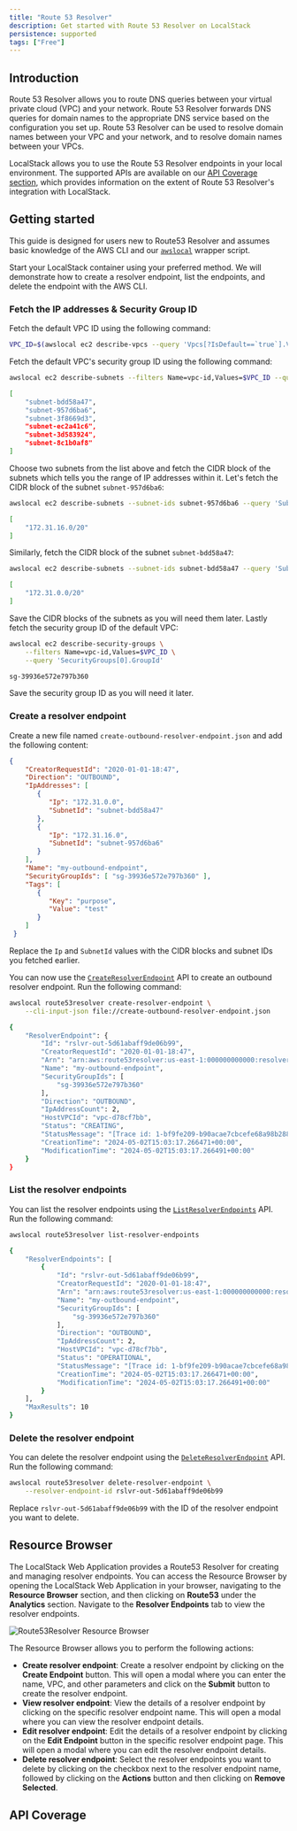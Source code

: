 ```yaml
---
title: "Route 53 Resolver"
description: Get started with Route 53 Resolver on LocalStack
persistence: supported
tags: ["Free"]
---
```



## Introduction

Route 53 Resolver allows you to route DNS queries between your virtual private cloud (VPC) and your network.
Route 53 Resolver forwards DNS queries for domain names to the appropriate DNS service based on the configuration you set up.
Route 53 Resolver can be used to resolve domain names between your VPC and your network, and to resolve domain names between your VPCs.

LocalStack allows you to use the Route 53 Resolver endpoints in your local environment.
The supported APIs are available on our [API Coverage section](#api-coverage), which provides information on the extent of Route 53 Resolver's integration with LocalStack.

## Getting started

This guide is designed for users new to Route53 Resolver and assumes basic knowledge of the AWS CLI and our [`awslocal`](https://github.com/localstack/awscli-local) wrapper script.

Start your LocalStack container using your preferred method.
We will demonstrate how to create a resolver endpoint, list the endpoints, and delete the endpoint with the AWS CLI.

### Fetch the IP addresses & Security Group ID

Fetch the default VPC ID using the following command:

```bash
VPC_ID=$(awslocal ec2 describe-vpcs --query 'Vpcs[?IsDefault==`true`].VpcId' --output text)
```

Fetch the default VPC's security group ID using the following command:

```bash
awslocal ec2 describe-subnets --filters Name=vpc-id,Values=$VPC_ID --query 'Subnets[].SubnetId'
```

```bash title="Output"
[
    "subnet-bdd58a47",
    "subnet-957d6ba6",
    "subnet-3f8669d3",
    "subnet-ec2a41c6",
    "subnet-3d583924",
    "subnet-8c1b0af8"
]
```

Choose two subnets from the list above and fetch the CIDR block of the subnets which tells you the range of IP addresses within it. Let's fetch the CIDR block of the subnet `subnet-957d6ba6`:

```bash
awslocal ec2 describe-subnets --subnet-ids subnet-957d6ba6 --query 'Subnets[*].CidrBlock'
```

```bash title="Output"
[
    "172.31.16.0/20"
]
```

Similarly, fetch the CIDR block of the subnet `subnet-bdd58a47`:

```bash
awslocal ec2 describe-subnets --subnet-ids subnet-bdd58a47 --query 'Subnets[*].CidrBlock'
```

```bash title="Output"
[
    "172.31.0.0/20"
]
```

Save the CIDR blocks of the subnets as you will need them later.
Lastly fetch the security group ID of the default VPC:

```bash
awslocal ec2 describe-security-groups \
    --filters Name=vpc-id,Values=$VPC_ID \
    --query 'SecurityGroups[0].GroupId'
```

```bash title="Output"
sg-39936e572e797b360
```

Save the security group ID as you will need it later.

### Create a resolver endpoint

Create a new file named `create-outbound-resolver-endpoint.json` and add the following content:

```json
{
    "CreatorRequestId": "2020-01-01-18:47",
    "Direction": "OUTBOUND",
    "IpAddresses": [
       {
          "Ip": "172.31.0.0",
          "SubnetId": "subnet-bdd58a47"
       },
       {
          "Ip": "172.31.16.0",
          "SubnetId": "subnet-957d6ba6"
       }
    ],
    "Name": "my-outbound-endpoint",
    "SecurityGroupIds": [ "sg-39936e572e797b360" ],
    "Tags": [
       {
          "Key": "purpose",
          "Value": "test"
       }
    ]
 }
```

Replace the `Ip` and `SubnetId` values with the CIDR blocks and subnet IDs you fetched earlier.

You can now use the [`CreateResolverEndpoint`](https://docs.aws.amazon.com/Route53/latest/APIReference/API_route53resolver_CreateResolverEndpoint.html) API to create an outbound resolver endpoint.
Run the following command:

```bash
awslocal route53resolver create-resolver-endpoint \
    --cli-input-json file://create-outbound-resolver-endpoint.json
```

```bash title="Output"
{
    "ResolverEndpoint": {
        "Id": "rslvr-out-5d61abaff9de06b99",
        "CreatorRequestId": "2020-01-01-18:47",
        "Arn": "arn:aws:route53resolver:us-east-1:000000000000:resolver-endpoint/rslvr-out-5d61abaff9de06b99",
        "Name": "my-outbound-endpoint",
        "SecurityGroupIds": [
            "sg-39936e572e797b360"
        ],
        "Direction": "OUTBOUND",
        "IpAddressCount": 2,
        "HostVPCId": "vpc-d78cf7bb",
        "Status": "CREATING",
        "StatusMessage": "[Trace id: 1-bf9fe209-b90acae7cbcefe68a98b2882] Successfully created Resolver Endpoint",
        "CreationTime": "2024-05-02T15:03:17.266471+00:00",
        "ModificationTime": "2024-05-02T15:03:17.266491+00:00"
    }
}
```

### List the resolver endpoints

You can list the resolver endpoints using the [`ListResolverEndpoints`](https://docs.aws.amazon.com/Route53/latest/APIReference/API_route53resolver_ListResolverEndpoints.html) API.
Run the following command:

```bash
awslocal route53resolver list-resolver-endpoints
```

```bash title="Output"
{
    "ResolverEndpoints": [
        {
            "Id": "rslvr-out-5d61abaff9de06b99",
            "CreatorRequestId": "2020-01-01-18:47",
            "Arn": "arn:aws:route53resolver:us-east-1:000000000000:resolver-endpoint/rslvr-out-5d61abaff9de06b99",
            "Name": "my-outbound-endpoint",
            "SecurityGroupIds": [
                "sg-39936e572e797b360"
            ],
            "Direction": "OUTBOUND",
            "IpAddressCount": 2,
            "HostVPCId": "vpc-d78cf7bb",
            "Status": "OPERATIONAL",
            "StatusMessage": "[Trace id: 1-bf9fe209-b90acae7cbcefe68a98b2882] Successfully created Resolver Endpoint",
            "CreationTime": "2024-05-02T15:03:17.266471+00:00",
            "ModificationTime": "2024-05-02T15:03:17.266491+00:00"
        }
    ],
    "MaxResults": 10
}
```

### Delete the resolver endpoint

You can delete the resolver endpoint using the [`DeleteResolverEndpoint`](https://docs.aws.amazon.com/Route53/latest/APIReference/API_route53resolver_DeleteResolverEndpoint.html) API.
Run the following command:

```bash
awslocal route53resolver delete-resolver-endpoint \
    --resolver-endpoint-id rslvr-out-5d61abaff9de06b99
```

Replace `rslvr-out-5d61abaff9de06b99` with the ID of the resolver endpoint you want to delete.

## Resource Browser

The LocalStack Web Application provides a Route53 Resolver for creating and managing resolver endpoints.
You can access the Resource Browser by opening the LocalStack Web Application in your browser, navigating to the **Resource Browser** section, and then clicking on **Route53** under the **Analytics** section.
Navigate to the **Resolver Endpoints** tab to view the resolver endpoints.

![Route53Resolver Resource Browser](/images/aws/route53-resolver-resource-browser.png)

The Resource Browser allows you to perform the following actions:

- **Create resolver endpoint**: Create a resolver endpoint by clicking on the **Create Endpoint** button.
  This will open a modal where you can enter the name, VPC, and other parameters and click on the **Submit** button to create the resolver endpoint.
- **View resolver endpoint**: View the details of a resolver endpoint by clicking on the specific resolver endpoint name.
  This will open a modal where you can view the resolver endpoint details.
- **Edit resolver endpoint**: Edit the details of a resolver endpoint by clicking on the **Edit Endpoint** button in the specific resolver endpoint page.
  This will open a modal where you can edit the resolver endpoint details.
- **Delete resolver endpoint**: Select the resolver endpoints you want to delete by clicking on the checkbox next to the resolver endpoint name, followed by clicking on the **Actions** button and then clicking on **Remove Selected**.

## API Coverage

<FeatureCoverage service="route53resolver" client:load />
